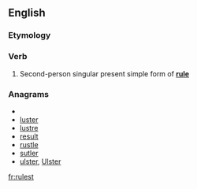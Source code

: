 ==English==

===Etymology===
{{suffix|rule|est}}

===Verb===
{{en-verb form}}

# {{archaic}} Second-person singular present simple form of '''[[rule]]'''

===Anagrams===
* {{alphagram|elrstu}}
* [[luster#English|luster]]
* [[lustre#English|lustre]]
* [[result#English|result]]
* [[rustle#English|rustle]]
* [[sutler#English|sutler]]
* [[ulster#English|ulster]], [[Ulster#English|Ulster]]

[[fr:rulest]]